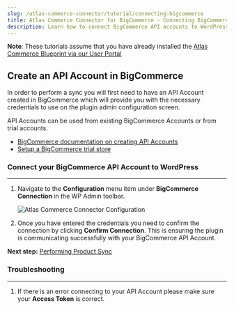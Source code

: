 ```yaml
---
slug: /atlas-commerce-connector/tutorial/connecting-bigcommerce
title: Atlas Commerce Connector for BigCommerce - Connecting BigCommerce
description: Learn how to connect BigCommerce API accounts to WordPress.
---
```


**Note**: These tutorials assume that you have already installed the [Atlas Commerce Blueprint via our User Portal](../introduction.mdx)

## Create an API Account in BigCommerce

In order to perform a sync you will first need to have an API Account created in BigCommerce which will provide you with the necessary credentials to use on the plugin admin configuration screen.

API Accounts can be used from existing BigCommerce Accounts or from trial accounts.

- [BigCommerce documentation on creating API Accounts](https://support.bigcommerce.com/s/article/Store-API-Accounts?language=en_US)
- [Setup a BigCommerce trial store](https://www.bigcommerce.com/essentials/free-trial/)

### Connect your BigCommerce API Account to WordPress

---

1. Navigate to the **Configuration** menu item under **BigCommerce Connection** in the WP Admin toolbar.

   ![Atlas Commerce Connector Configuration](../images/configuration.png)

2. Once you have entered the credentials you need to confirm the connection by clicking **Confirm Connection**. This is ensuring the plugin is communicating successfully with your BigCommerce API Account.

**Next step:** [Performing Product Sync](performing-product-sync.mdx)

### Troubleshooting

---

1. If there is an error connecting to your API Account please make sure your **Access Token** is correct.
